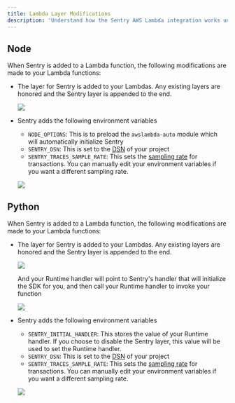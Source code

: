```yaml
---
title: Lambda Layer Modifications
description: 'Understand how the Sentry AWS Lambda integration works unnder the hood'
---
```


## Node

When Sentry is added to a Lambda function, the following modifications are made to your Lambda functions:

- The layer for Sentry is added to your Lambdas. Any existing layers are honored and the Sentry layer is appended to the end.

  ![](layer.png)

- Sentry adds the following environment variables

  - `NODE_OPTIONS`: This is to preload the `awslambda-auto` module which will automatically initialize Sentry
  - `SENTRY_DSN`: This is set to the [DSN](/product/sentry-basics/dsn-explainer/) of your project
  - `SENTRY_TRACES_SAMPLE_RATE`: This sets the [sampling rate](/platforms/node/configuration/sampling/#sampling-transaction-events) for transactions. You can manually edit your environment variables if you want a different sampling rate.

  ![](env_variables.png)

## Python

When Sentry is added to a Lambda function, the following modifications are made to your Lambda functions:

- The layer for Sentry is added to your Lambdas. Any existing layers are honored and the Sentry layer is appended to the end.

  ![](layer_python.png)

  And your Runtime handler will point to Sentry's handler that will initialize the SDK for you, and then call your Runtime handler to invoke your function

  ![](handler_python.png)

- Sentry adds the following environment variables

  - `SENTRY_INITIAL_HANDLER`: This stores the value of your Runtime handler. If you choose to disable the Sentry layer, this value will be used to set the Runtime handler.
  - `SENTRY_DSN`: This is set to the [DSN](/product/sentry-basics/dsn-explainer/) of your project
  - `SENTRY_TRACES_SAMPLE_RATE`: This sets the [sampling rate](/platforms/python/configuration/sampling/#sampling-transaction-events) for transactions. You can manually edit your environment variables if you want a different sampling rate.

  ![](env_variables_python.png)
